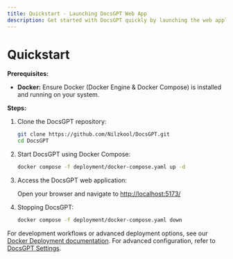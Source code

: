 ```yaml
---
title: Quickstart - Launching DocsGPT Web App
description: Get started with DocsGPT quickly by launching the web application using Docker Compose.
---
```


# Quickstart

**Prerequisites:**

* **Docker:** Ensure Docker (Docker Engine & Docker Compose) is installed and running on your system.

**Steps:**

1. Clone the DocsGPT repository:

   ```bash
   git clone https://github.com/Nilzkool/DocsGPT.git
   cd DocsGPT
   ```

2. Start DocsGPT using Docker Compose:

   ```bash
   docker compose -f deployment/docker-compose.yaml up -d
   ```

3. Access the DocsGPT web application:

   Open your browser and navigate to [http://localhost:5173/](http://localhost:5173/)

4. Stopping DocsGPT:

   ```bash
   docker compose -f deployment/docker-compose.yaml down
   ```

For development workflows or advanced deployment options, see our [Docker Deployment documentation](/Deploying/Docker-Deploying). For advanced configuration, refer to [DocsGPT Settings](/Deploying/DocsGPT-Settings).